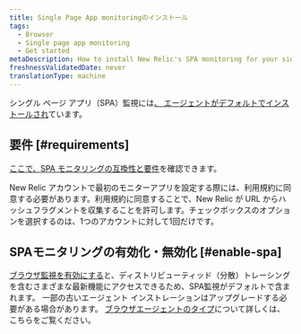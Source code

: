 ```yaml
---
title: Single Page App monitoringのインストール
tags:
  - Browser
  - Single page app monitoring
  - Get started
metaDescription: How to install New Relic's SPA monitoring for your single-page apps or any apps that pull content dynamically.
freshnessValidatedDate: never
translationType: machine
---
```


シングル ページ アプリ（SPA）監視には[、 <InlinePopover type="browser" />エージェントがデフォルトでインストールされ](/docs/browser/browser-monitoring/installation/install-browser-monitoring-agent/)ています。

## 要件 [#requirements]

[ここで、SPA モニタリングの互換性と要件](/docs/browser/new-relic-browser/getting-started/compatibility-requirements-browser-monitoring#spa/)を確認できます。

New Relic アカウントで最初のモニターアプリを設定する際には、利用規約に同意する必要があります。利用規約に同意することで、New Relic が URL からハッシュフラグメントを収集することを許可します。チェックボックスのオプションを選択するのは、1つのアカウントに対して1回だけです。

## SPAモニタリングの有効化・無効化 [#enable-spa]

[ブラウザ監視を有効にする](/docs/browser/browser-monitoring/installation/install-browser-monitoring-agent#enable)と、ディストリビューティッド（分散）トレーシングを含むさまざまな最新機能にアクセスできるため、SPA監視がデフォルトで含まれます。 一部の古いエージェント インストレーションはアップグレードする必要がある場合があります。 [ブラウザエージェントのタイプ](/docs/browser/new-relic-browser/configuration/change-browser-agent-type#agent-types)について詳しくは、こちらをご覧ください。